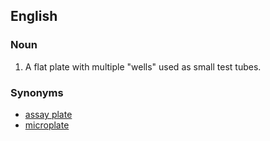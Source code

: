==English==
{{wikipedia}}

===Noun===
{{en-noun|head=[[micro]][[titer]] [[plate]]}}

# {{context|analytical chemistry|chemistry|lang=en}} A flat plate with multiple "wells" used as small test tubes.

===Synonyms===
* [[assay plate]]
* [[microplate]]